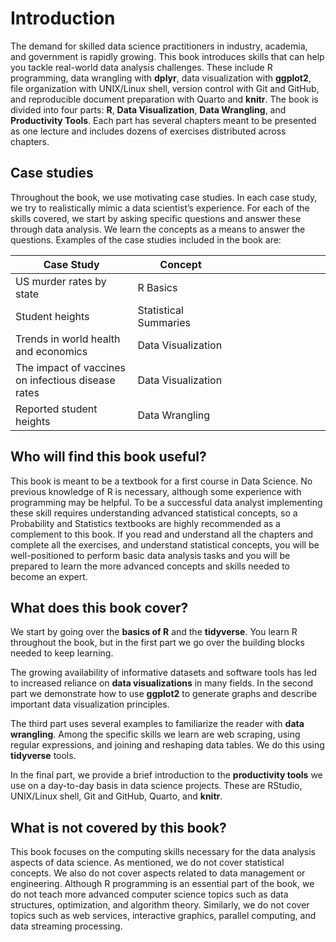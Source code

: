 # Introduction {.unnumbered}

The demand for skilled data science practitioners in industry, academia, and government is rapidly growing. This book introduces skills that can help you tackle real-world data analysis challenges. These include R programming, data wrangling with **dplyr**, data visualization with **ggplot2**, file organization with UNIX/Linux shell, version control with Git and GitHub, and reproducible document preparation with Quarto and **knitr**. The book is divided into four parts: **R**, **Data Visualization**, **Data Wrangling**, and **Productivity Tools**. Each part has several chapters meant to be presented as one lecture and includes dozens of exercises distributed across chapters.

## Case studies {.unnumbered}

Throughout the book, we use motivating case studies. In each case study, we try to realistically mimic a data scientist's experience. For each of the skills covered, we start by asking specific questions and answer these through data analysis. We learn the concepts as a means to answer the questions. Examples of the case studies included in the book are:

| Case Study                                         | Concept               |     |
|----------------------------|----------------------|----------------------|
| US murder rates by state                           | R Basics              |     |
| Student heights                                    | Statistical Summaries |     |
| Trends in world health and economics               | Data Visualization    |     |
| The impact of vaccines on infectious disease rates | Data Visualization    |     |
| Reported student heights                           | Data Wrangling        |     |

## Who will find this book useful? {.unnumbered}

This book is meant to be a textbook for a first course in Data Science. No previous knowledge of R is necessary, although some experience with programming may be helpful. To be a successful data analyst implementing these skill requires understanding advanced statistical concepts, so a Probability and Statistics textbooks are highly recommended as a complement to this book. If you read and understand all the chapters and complete all the exercises, and understand statistical concepts, you will be well-positioned to perform basic data analysis tasks and you will be prepared to learn the more advanced concepts and skills needed to become an expert.

## What does this book cover? {.unnumbered}

We start by going over the **basics of R** and the **tidyverse**. You learn R throughout the book, but in the first part we go over the building blocks needed to keep learning.

The growing availability of informative datasets and software tools has led to increased reliance on **data visualizations** in many fields. In the second part we demonstrate how to use **ggplot2** to generate graphs and describe important data visualization principles.

The third part uses several examples to familiarize the reader with **data wrangling**. Among the specific skills we learn are web scraping, using regular expressions, and joining and reshaping data tables. We do this using **tidyverse** tools.

In the final part, we provide a brief introduction to the **productivity tools** we use on a day-to-day basis in data science projects. These are RStudio, UNIX/Linux shell, Git and GitHub, Quarto, and **knitr**.

## What is not covered by this book? {.unnumbered}

This book focuses on the computing skills necessary for the data analysis aspects of data science. As mentioned, we do not cover statistical concepts. We also do not cover aspects related to data management or engineering. Although R programming is an essential part of the book, we do not teach more advanced computer science topics such as data structures, optimization, and algorithm theory. Similarly, we do not cover topics such as web services, interactive graphics, parallel computing, and data streaming processing.
